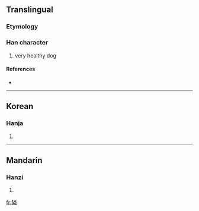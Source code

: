 ==Translingual==

===Etymology===
{{Han compound|犬|t1=dog|粦|c1=s|c2=p|ls=psc}}

===Han character===
{{Han char|rn=94|rad=犬|as=12|sn=15|four=|canj=大竹火木手 (KHFDQ)}}

# very healthy dog

====References====
* {{Han ref|kx=0718.170|dkj=20680|dj=1129.290|hdz=21369.070|uh=735C|ud=29532}}

----

==Korean==

===Hanja===
{{ko-hanja|hangeul=린>인|eumhun=|rv=rin>in|mr=rin>in|y=lin>in}}

# {{defn|Korean}}

----

==Mandarin==

===Hanzi===
{{cmn-hanzi|pin=[[lín]] ([[lin2]])|wg=lin<sup>2</sup>}}

# {{defn|Mandarin}}

[[fr:獜]]